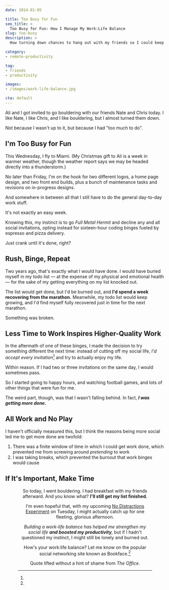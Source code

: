 ```yaml
---
date: 2014-01-05

title: Too Busy for Fun
seo_title: >
  Too Busy for Fun: How I Manage My Work:Life Balance
slug: too-busy
description: >
  How turning down chances to hang out with my friends so I could keep working actually made me less productive, and what I'm doing to balance work and life.

category:
- remote-productivity

tag:
- friends
- productivity

images:
- /images/work-life-balance.jpg

cta: default
---
```



Ali and I got invited to go bouldering with our friends Nate and Chris today. I
like Nate, I like Chris, and I like bouldering, but I almost turned them down.

Not because I wasn't up to it, but because I had "too much to do".

## I'm Too Busy for Fun

This Wednesday, I fly to Miami. (My Christmas gift to Ali is a week in warmer
weather, though the weather report says we may be headed directly into a
thunderstorm.)

No later than Friday, I'm on the hook for two different logos, a home page
design, and two front end builds, plus a bunch of maintenance tasks and
revisions on in-progress designs.

And somewhere in between all that I still have to do the general day-to-day work
stuff.

It's not exactly an easy week.

Knowing this, my instinct is to go _Full Metal Hermit_ and decline any and all
social invitations, opting instead for sixteen-hour coding binges fueled by
espresso and pizza delivery.

Just crank until it's done, right?

## Rush, Binge, Repeat

Two years ago, that's exactly what I would have done. I would have buried myself
in my todo list — at the expense of my physical and emotional health — for the
sake of my getting everything on my list knocked out.

The list would get done, but I'd be burned out, and **I'd spend a week
recovering from the marathon.** Meanwhile, my todo list would keep growing, and
I'd find myself fully recovered just in time for the next marathon.

Something was broken.

## Less Time to Work Inspires Higher-Quality Work

In the aftermath of one of these binges, I made the decision to try something
different the next time: instead of cutting off my social life, _I'd accept
every invitation_[^within-reason] and try to actually enjoy my life.

[^within-reason]:
  Within reason. If I had two or three invitations on the same day, I would sometimes pass.

So I started going to happy hours, and watching football games, and lots of
other things that were fun for me.

The weird part, though, was that I wasn't falling behind. In fact, **_I was
getting more done._**

## All Work and No Play

I haven't officially measured this, but I think the reasons being more social
led me to get more done are twofold:

1. There was a finite window of time in which I could get work done, which
   prevented me from screwing around _pretending_ to work
2. I was taking breaks, which prevented the burnout that work binges would cause

## If It's Important, Make Time

<Figure
  align="center"
  src="images/jason-lengstorf-rock-climbing.jpg"
  alt="Jason Lengstorf rock climbing at the Circuit Bouldering Gym in Portland, OR."
  caption="I put on a tough act, but I'm only about 10 inches off the ground in this photo."
  creditType="Credit"
  credit="Alison Porter"
/>

So today, I went bouldering. I had breakfast with my friends afterward. And you
know what? **I'll still get my list finished.**

I'm even hopeful that, with my upcoming [No Distractions Experiment](/no-distractions-experiment) on
Tuesday, I might actually catch up for one fleeting, glorious afternoon.

_Building a work-life balance has helped me strengthen my social life **and
boosted my productivity**,_ but if I hadn't questioned my instinct, I might
still be lonely and burned out.

How's your work:life balance? Let me know on the popular social networking site
known as Bookface.[^office]

[^office]:
  Quote lifted without a hint of shame from _The Office_.
